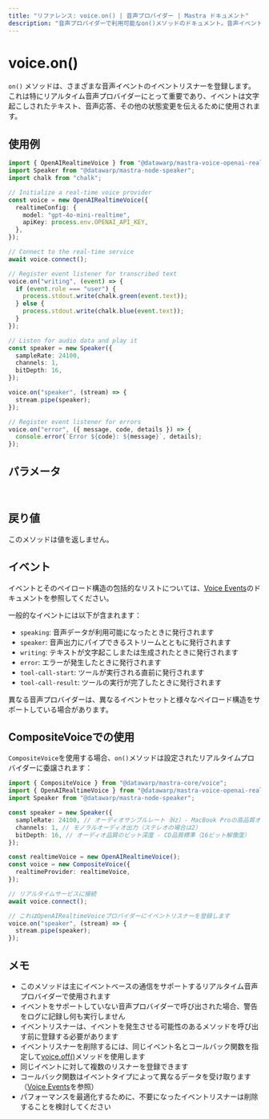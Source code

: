 ```yaml
---
title: "リファレンス: voice.on() | 音声プロバイダー | Mastra ドキュメント"
description: "音声プロバイダーで利用可能なon()メソッドのドキュメント。音声イベントのイベントリスナーを登録します。"
---
```


# voice.on()

`on()` メソッドは、さまざまな音声イベントのイベントリスナーを登録します。これは特にリアルタイム音声プロバイダーにとって重要であり、イベントは文字起こしされたテキスト、音声応答、その他の状態変更を伝えるために使用されます。

## 使用例

```typescript
import { OpenAIRealtimeVoice } from "@datawarp/mastra-voice-openai-realtime";
import Speaker from "@datawarp/mastra-node-speaker";
import chalk from "chalk";

// Initialize a real-time voice provider
const voice = new OpenAIRealtimeVoice({
  realtimeConfig: {
    model: "gpt-4o-mini-realtime",
    apiKey: process.env.OPENAI_API_KEY,
  },
});

// Connect to the real-time service
await voice.connect();

// Register event listener for transcribed text
voice.on("writing", (event) => {
  if (event.role === "user") {
    process.stdout.write(chalk.green(event.text));
  } else {
    process.stdout.write(chalk.blue(event.text));
  }
});

// Listen for audio data and play it
const speaker = new Speaker({
  sampleRate: 24100,
  channels: 1,
  bitDepth: 16,
});

voice.on("speaker", (stream) => {
  stream.pipe(speaker);
});

// Register event listener for errors
voice.on("error", ({ message, code, details }) => {
  console.error(`Error ${code}: ${message}`, details);
});
```

## パラメータ

<br />
<PropertiesTable
  content={[
    {
      name: "event",
      type: "string",
      description:
        "リッスンするイベントの名前。利用可能なイベントのリストについては、[ボイスイベント](./voice.events)のドキュメントを参照してください。",
      isOptional: false,
    },
    {
      name: "callback",
      type: "function",
      description:
        "イベントが発生したときに呼び出されるコールバック関数。コールバックのシグネチャは特定のイベントによって異なります。",
      isOptional: false,
    },
  ]}
/>

## 戻り値

このメソッドは値を返しません。

## イベント

イベントとそのペイロード構造の包括的なリストについては、[Voice Events](./voice.events)のドキュメントを参照してください。

一般的なイベントには以下が含まれます：

- `speaking`: 音声データが利用可能になったときに発行されます
- `speaker`: 音声出力にパイプできるストリームとともに発行されます
- `writing`: テキストが文字起こしまたは生成されたときに発行されます
- `error`: エラーが発生したときに発行されます
- `tool-call-start`: ツールが実行される直前に発行されます
- `tool-call-result`: ツールの実行が完了したときに発行されます

異なる音声プロバイダーは、異なるイベントセットと様々なペイロード構造をサポートしている場合があります。

## CompositeVoiceでの使用

`CompositeVoice`を使用する場合、`on()`メソッドは設定されたリアルタイムプロバイダーに委譲されます：

```typescript
import { CompositeVoice } from "@datawarp/mastra-core/voice";
import { OpenAIRealtimeVoice } from "@datawarp/mastra-voice-openai-realtime";
import Speaker from "@datawarp/mastra-node-speaker";

const speaker = new Speaker({
  sampleRate: 24100, // オーディオサンプルレート（Hz）- MacBook Proの高品質オーディオの標準
  channels: 1, // モノラルオーディオ出力（ステレオの場合は2）
  bitDepth: 16, // オーディオ品質のビット深度 - CD品質標準（16ビット解像度）
});

const realtimeVoice = new OpenAIRealtimeVoice();
const voice = new CompositeVoice({
  realtimeProvider: realtimeVoice,
});

// リアルタイムサービスに接続
await voice.connect();

// これはOpenAIRealtimeVoiceプロバイダーにイベントリスナーを登録します
voice.on("speaker", (stream) => {
  stream.pipe(speaker);
});
```

## メモ

- このメソッドは主にイベントベースの通信をサポートするリアルタイム音声プロバイダーで使用されます
- イベントをサポートしていない音声プロバイダーで呼び出された場合、警告をログに記録し何も実行しません
- イベントリスナーは、イベントを発生させる可能性のあるメソッドを呼び出す前に登録する必要があります
- イベントリスナーを削除するには、同じイベント名とコールバック関数を指定して[voice.off()](./voice.off)メソッドを使用します
- 同じイベントに対して複数のリスナーを登録できます
- コールバック関数はイベントタイプによって異なるデータを受け取ります（[Voice Events](./voice.events)を参照）
- パフォーマンスを最適化するために、不要になったイベントリスナーは削除することを検討してください
